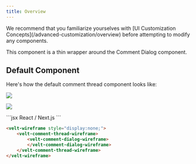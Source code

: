 ```yaml
---
title: Overview
---
```

<Note>
We recommend that you familiarize yourselves with [UI Customization Concepts](/advanced-customization/overview) before attempting to modify any components.
</Note>

This component is a thin wrapper around the Comment Dialog component.

## Default Component

Here's how the default comment thread component looks like:

![](/images/customization/velt-comment-dialog-1.png)

![](/images/customization/velt-comment-dialog-2.png)




<RequestExample>
```jsx React / Next.js
<VeltWireframe>
    <VeltCommentThreadWireframe>
        <VeltCommentDialogWireframe />
    </VeltCommentThreadWireframe>
</VeltWireframe>
```


```HTML HTML
<velt-wireframe style="display:none;">
    <velt-comment-thread-wireframe>
        <velt-comment-dialog-wireframe>
        </velt-comment-dialog-wireframe>
    </velt-comment-thread-wireframe>
</velt-wireframe>
```
</RequestExample>

